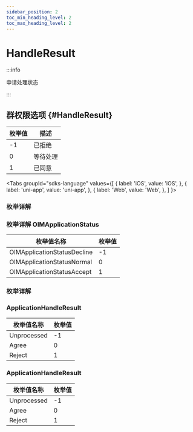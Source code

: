 ```yaml
---
sidebar_position: 2
toc_min_heading_level: 2
toc_max_heading_level: 2
---
```


# HandleResult

:::info

申请处理状态

:::

## 群权限选项 {#HandleResult}

| 枚举值 | 描述     |
| ------ | -------- |
| -1     | 已拒绝   |
| 0      | 等待处理 |
| 1      | 已同意   |

<Tabs
groupId="sdks-language"
values={[
{ label: 'iOS', value: 'iOS', },
{ label: 'uni-app', value: 'uni-app', },
{ label: 'Web', value: 'Web', },
]
}>

<TabItem value="Flutter">

### 枚举详解

</TabItem>

<TabItem value="iOS">

### 枚举详解 OIMApplicationStatus

| 枚举值名称                  | 枚举值 |
| --------------------------- | ------ |
| OIMApplicationStatusDecline | -1     |
| OIMApplicationStatusNormal  | 0      |
| OIMApplicationStatusAccept  | 1      |

</TabItem>

<TabItem value="Android">

### 枚举详解

</TabItem>

<TabItem value="Web">

### ApplicationHandleResult

| 枚举值名称  | 枚举值 |
| ----------- | ------ |
| Unprocessed | -1     |
| Agree       | 0      |
| Reject      | 1      |

</TabItem>

<TabItem value="uni-app">

### ApplicationHandleResult

| 枚举值名称  | 枚举值 |
| ----------- | ------ |
| Unprocessed | -1     |
| Agree       | 0      |
| Reject      | 1      |

</TabItem>

</Tabs>
